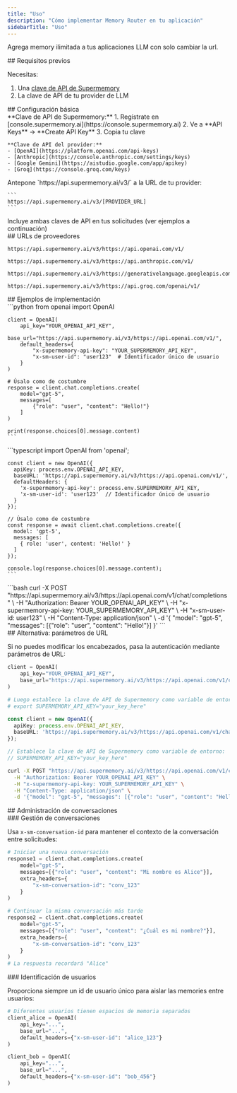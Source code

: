 ```yaml
---
title: "Uso"
description: "Cómo implementar Memory Router en tu aplicación"
sidebarTitle: "Uso"
---
```


Agrega memory ilimitada a tus aplicaciones LLM con solo cambiar la url.

<div id="prerequisites">
  ## Requisitos previos
</div>

Necesitas:

1. Una [clave de API de Supermemory](https://console.supermemory.ai)
2. La clave de API de tu provider de LLM

<div id="basic-setup">
  ## Configuración básica
</div>

<Steps>
  <Step title="Obtén tus claves de API">
    **Clave de API de Supermemory:**
    1. Regístrate en [console.supermemory.ai](https://console.supermemory.ai)
    2. Ve a **API Keys** → **Create API Key**
    3. Copia tu clave

    **Clave de API del provider:**
    - [OpenAI](https://platform.openai.com/api-keys)
    - [Anthropic](https://console.anthropic.com/settings/keys)
    - [Google Gemini](https://aistudio.google.com/app/apikey)
    - [Groq](https://console.groq.com/keys)
  </Step>

  <Step title="Actualiza tu URL base">
    Antepone `https://api.supermemory.ai/v3/` a la URL de tu provider:

    ```
    https://api.supermemory.ai/v3/[PROVIDER_URL]
    ```
  </Step>

  <Step title="Añade autenticación">
    Incluye ambas claves de API en tus solicitudes (ver ejemplos a continuación)
  </Step>
</Steps>

<div id="provider-urls">
  ## URLs de proveedores
</div>

<CodeGroup>

```text OpenAI
https://api.supermemory.ai/v3/https://api.openai.com/v1/
```

```text Anthropic
https://api.supermemory.ai/v3/https://api.anthropic.com/v1/
```

```text Google Gemini
https://api.supermemory.ai/v3/https://generativelanguage.googleapis.com/v1beta/openai/
```

```text Groq
https://api.supermemory.ai/v3/https://api.groq.com/openai/v1/
```

</CodeGroup>

<div id="implementation-examples">
  ## Ejemplos de implementación
</div>

<Tabs>
  <Tab title="Python">
    ```python
    from openai import OpenAI

    client = OpenAI(
        api_key="YOUR_OPENAI_API_KEY",
        base_url="https://api.supermemory.ai/v3/https://api.openai.com/v1/",
        default_headers={
            "x-supermemory-api-key": "YOUR_SUPERMEMORY_API_KEY",
            "x-sm-user-id": "user123"  # Identificador único de usuario
        }
    )

    # Úsalo como de costumbre
    response = client.chat.completions.create(
        model="gpt-5",
        messages=[
            {"role": "user", "content": "Hello!"}
        ]
    )

    print(response.choices[0].message.content)
    ```
  </Tab>

  <Tab title="TypeScript">
    ```typescript
    import OpenAI from 'openai';

    const client = new OpenAI({
      apiKey: process.env.OPENAI_API_KEY,
      baseURL: 'https://api.supermemory.ai/v3/https://api.openai.com/v1/',
      defaultHeaders: {
        'x-supermemory-api-key': process.env.SUPERMEMORY_API_KEY,
        'x-sm-user-id': 'user123'  // Identificador único de usuario
      }
    });

    // Úsalo como de costumbre
    const response = await client.chat.completions.create({
      model: 'gpt-5',
      messages: [
        { role: 'user', content: 'Hello!' }
      ]
    });

    console.log(response.choices[0].message.content);
    ```
  </Tab>

  <Tab title="cURL">
    ```bash
    curl -X POST "https://api.supermemory.ai/v3/https://api.openai.com/v1/chat/completions" \
      -H "Authorization: Bearer YOUR_OPENAI_API_KEY" \
      -H "x-supermemory-api-key: YOUR_SUPERMEMORY_API_KEY" \
      -H "x-sm-user-id: user123" \
      -H "Content-Type: application/json" \
      -d '{
        "model": "gpt-5",
        "messages": [{"role": "user", "content": "Hello!"}]
      }'
    ```
  </Tab>
</Tabs>

<div id="alternative-url-parameters">
  ## Alternativa: parámetros de URL
</div>

Si no puedes modificar los encabezados, pasa la autenticación mediante parámetros de URL:

<CodeGroup>

```python Python
client = OpenAI(
    api_key="YOUR_OPENAI_API_KEY",
    base_url="https://api.supermemory.ai/v3/https://api.openai.com/v1/chat/completions?userId=user123"
)

# Luego establece la clave de API de Supermemory como variable de entorno:
# export SUPERMEMORY_API_KEY="your_key_here"
```

```typescript TypeScript
const client = new OpenAI({
  apiKey: process.env.OPENAI_API_KEY,
  baseURL: 'https://api.supermemory.ai/v3/https://api.openai.com/v1/chat/completions?userId=user123'
});

// Establece la clave de API de Supermemory como variable de entorno:
// SUPERMEMORY_API_KEY="your_key_here"
```

```bash cURL
curl -X POST "https://api.supermemory.ai/v3/https://api.openai.com/v1/chat/completions?userId=user123" \
  -H "Authorization: Bearer YOUR_OPENAI_API_KEY" \
  -H "x-supermemory-api-key: YOUR_SUPERMEMORY_API_KEY" \
  -H "Content-Type: application/json" \
  -d '{"model": "gpt-5", "messages": [{"role": "user", "content": "Hello!"}]}'
```

</CodeGroup>

<div id="conversation-management">
  ## Administración de conversaciones
</div>

<div id="managing-conversations">
  ### Gestión de conversaciones
</div>

Usa `x-sm-conversation-id` para mantener el contexto de la conversación entre solicitudes:

```python
# Iniciar una nueva conversación
response1 = client.chat.completions.create(
    model="gpt-5",
    messages=[{"role": "user", "content": "Mi nombre es Alice"}],
    extra_headers={
        "x-sm-conversation-id": "conv_123"
    }
)

# Continuar la misma conversación más tarde
response2 = client.chat.completions.create(
    model="gpt-5",
    messages=[{"role": "user", "content": "¿Cuál es mi nombre?"}],
    extra_headers={
        "x-sm-conversation-id": "conv_123"
    }
)
# La respuesta recordará "Alice"
```


<div id="user-identification">
  ### Identificación de usuarios
</div>

Proporciona siempre un id de usuario único para aislar las memories entre usuarios:

```python
# Diferentes usuarios tienen espacios de memoria separados
client_alice = OpenAI(
    api_key="...",
    base_url="...",
    default_headers={"x-sm-user-id": "alice_123"}
)

client_bob = OpenAI(
    api_key="...",
    base_url="...",
    default_headers={"x-sm-user-id": "bob_456"}
)
```
